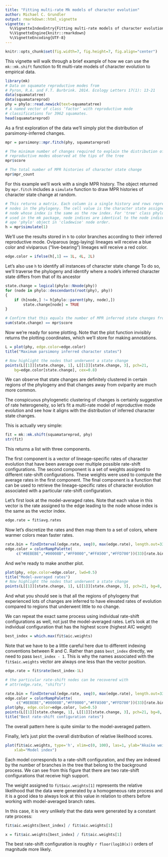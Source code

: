 ```yaml
---
title: "Fitting multi-rate Mk models of character evolution"
author: Michael C. Grundler
output: rmarkdown::html_vignette
vignette: >
  %\VignetteIndexEntry{Fitting multi-rate models of character evolution}
  %\VignetteEngine{knitr::rmarkdown}
  %\VignetteEncoding{UTF-8}
---
```


```r
knitr::opts_chunk$set(fig.width=7, fig.height=7, fig.align="center")
```

This vignette will walk through a brief example of how we can use the `mk::mk.shift`
function to fit multi-rate models of character evolution to empirical data.

```r
library(mk)
# Data on squamate reproductive modes from
# Pyron, R.A. and F.T. Burbrink. 2014. Ecology Letters 17(1): 13-21
data(squamatatree)
data(squamatareprod)
phy = phylo::read.newick(text=squamatatree)
# A named vector of class ‘factor’ with reproductive mode
# classifications for 3962 squamates.
head(squamatareprod)
```

As a first exploration of the data we'll simply plot the distribution
of parsimony-inferred changes.

```r
mpr = parsimony::mpr.fitch(phy, squamatareprod)

# The minimum number of changes required to explain the distribution of
# reproductive modes observed at the tips of the tree
mpr$score

# The total number of MPR histories of character state change
mpr$mpr_count
```

For this example we'll work with a single MPR history. The object returned
by `mpr.fitch` includes a `simulate` function to draw MPR histories of character 
state change at random.

```r
# This returns a matrix. Each column is a single history and rows represent 
# nodes in the phylogeny. The cell value is the character state assigned to the 
# node whose index is the same as the row index. For 'tree' class phylogenies 
# used in the mk package, node indices are identical to the node indices of an 
# ape 'phylo' object in 'cladewise' node order.
h = mpr$simulate(1)
```

We'll use the results stored in `h` to color branches according to their
inferred reproductive mode. Oviparous (egg-laying) lineages will receive
a blue color and viviparous ("live-bearing") lineages will receive a
red color.

```r
edge.color = ifelse(h[,1] == 1L, 4L, 2L)
```

Let's also use `h` to identify all instances of character state change
To do so, we'll traverse the phylogeny and identify where a node's 
inferred character state differs from that of its ancestor

```r
state.change = logical(phylo::Nnode(phy))
for (node in phylo::descendants(root(phy), phy))
{
    if (h[node,] != h[phylo::parent(phy, node),])
        state.change[node] = TRUE
}

# Confirm that this equals the number of MPR inferred state changes from before
sum(state.change) == mpr$score
```

Now we're ready for some plotting. Note that the plot function invisibly returns 
the plotting coordinates, which we'll store for making annotations.

```r
L = plot(phy, edge.color=edge.color)
title("Maximum parsimony inferred character states")

# Now highlight the nodes that underwent a state change
points(L[[1]][state.change, 1], L[[1]][state.change, 3], pch=21, 
    bg=edge.color[state.change], cex=0.8)
```

We can observe that state changes are definitely clustered in certain
regions of the phylogeny and that changes away from oviparity are much
more common. 

The conspicuous phylogenetic clustering of changes is certainly
suggestive of rate heterogeneity, so let's fit a multi-rate model
of reproductive mode evolution and see how it aligns with the
distribution of inferred character state changes.

This is actually very simple:

```r
fit = mk::mk.shift(squamatareprod, phy)
str(fit)
```

This returns a list with three components.

The first component is a vector of lineage-specific rates of character
evolution that have been average over multiple possible rate-shift
configurations. The second component is a set of weights assigned to
different rate-shift configurations. These weights were used to compute
the average rates in the first component. The final component is a function
that can be used to retrieve the lineage-specific rates of character
evolution associated with a particular rate-shift configuration.

Let's first look at the model-averaged rates. Note that each value in
this vector is the rate assigned to the edge leading to the node whose index 
is the same as the vector index.

```r
edge.rate = fit$avg.rates
```

Now let's discretize the rates and then map them to a set of colors, where
warmer colors mean faster rates.

```r
rate.bin = findInterval(edge.rate, seq(0, max(edge.rate), length.out=33))
edge.color = colorRampPalette(
     c("#BEBEBE","#00008B","#FF0000","#FFA500","#FFD700"))(33)[rate.bin]
```

And we're ready to make another plot.

```r
plot(phy, edge.color=edge.color, lwd=0.5)
title("Model-averaged rates")
# Now highlight the nodes that underwent a state change
points(L[[1]][state.change, 1], L[[1]][state.change, 3], pch=21, bg=8, cex=0.8)
```

And what you should see is that all the regions of phylogeny that experienced 
lots of changes are inferred to have elevated rates of evolution compared to 
regions that underwent little to no change.

We can repeat the exact same process using individual rate-shift configurations
as well, not just the model-averaged rates. Let's look at the individual
configuration that has the highest score (highest AIC weight)

```r
best_index = which.max(fit$aic.weights)
```

Note that we have to be a little careful here due to different indexing
conventions between R and C. Rather than pass `best_index` directly, we need
to pass `best_index - 1`. This is why the names associated with the
`fit$aic.weights` vector are always one less than the vector position.

```r
edge.rate = fit$rate(best_index-1L)

# the particular rate-shift nodes can be recovered with
# attr(edge.rate, "shifts")

rate.bin = findInterval(edge.rate, seq(0, max(edge.rate), length.out=33))
edge.color = colorRampPalette(
     c("#BEBEBE","#00008B","#FF0000","#FFA500","#FFD700"))(33)[rate.bin]
plot(phy, edge.color=edge.color, lwd=0.5)
points(L[[1]][state.change, 1], L[[1]][state.change, 3], pch=21, bg=8, cex=0.8)
title("Best rate-shift configuration rates")
```

The overall pattern here is quite similar to the model-averaged pattern.

Finally, let's just plot the overall distribution of relative likelihood
scores.

```r
plot(fit$aic.weights, type='h', xlim=c(0, 100), las=1, ylab="Akaike weight",
    xlab="Model index")
```

Each model corresponds to a rate-shift configuration, and they are indexed by
the number of branches in the tree that belong to the background process. We
can see from this figure that there are two rate-shift configurations that
receive high support.

The weight assigned to `fit$aic.weights[1]` represents the relative likelihood
that the data were generated by a homogeneous rate process and it is a good
idea to always look at this value in relation to others before working with
model-averaged branch rates.

In this case, it is very unlikely that the data were generated by a constant
rate process:

```r
fit$aic.weights[best_index] / fit$aic.weights[1]
```

```r
x = fit$aic.weights[best_index] / fit$aic.weights[1]
```

The best rate-shift configuration is roughly `r floor(log10(x))` orders of magnitude more likely.
